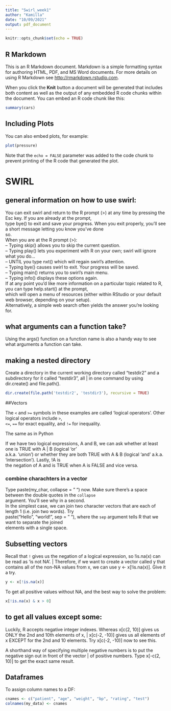 ```yaml
---
title: "Swirl_week1"
author: "Kamilla"
date: "10/09/2021"
output: pdf_document
---
```


```r
knitr::opts_chunk$set(echo = TRUE)
```

## R Markdown

This is an R Markdown document. Markdown is a simple formatting syntax for authoring HTML, PDF, and MS Word documents. For more details on using R Markdown see <http://rmarkdown.rstudio.com>.

When you click the **Knit** button a document will be generated that includes both content as well as the output of any embedded R code chunks within the document. You can embed an R code chunk like this:

```r
summary(cars)
```

## Including Plots

You can also embed plots, for example:

```r
plot(pressure)
```

Note that the `echo = FALSE` parameter was added to the code chunk to prevent printing of the R code that generated the plot.


# SWIRL
## general information on how to use swirl:
| You can exit swirl and return to the R prompt (>) at any time by pressing the Esc key. If you are already at the prompt,
| type bye() to exit and save your progress. When you exit properly, you'll see a short message letting you know you've done
| so.

| When you are at the R prompt (>):
| -- Typing skip() allows you to skip the current question.
| -- Typing play() lets you experiment with R on your own; swirl will ignore what you do...
| -- UNTIL you type nxt() which will regain swirl's attention.
| -- Typing bye() causes swirl to exit. Your progress will be saved.
| -- Typing main() returns you to swirl's main menu.
| -- Typing info() displays these options again.

| If at any point you'd like more information on a particular topic related to R, you can type help.start() at the prompt,
| which will open a menu of resources (either within RStudio or your default web browser, depending on your setup).
| Alternatively, a simple web search often yields the answer you're looking for.

## what arguments can a function take?
Using the args() function on a function name is also a handy way to see what arguments a function can take.

## making a nested directory
Create a directory in the current working directory called "testdir2" and a subdirectory for it called "testdir3", all
| in one command by using dir.create() and file.path().
```r
dir.create(file.path('testdir2', 'testdir3'), recursive = TRUE)
```

##Vectors

| The `<` and `>=` symbols in these examples are called 'logical operators'. Other logical operators include `>`,
| `<=`, `==` for exact equality, and `!=` for inequality.
The same as in Python

| If we have two logical expressions, A and B, we can ask whether at least one is TRUE with A | B (logical 'or'
| a.k.a. 'union') or whether they are both TRUE with A & B (logical 'and' a.k.a. 'intersection'). Lastly, !A is
| the negation of A and is TRUE when A is FALSE and vice versa.


### combine charachters in a vector
| Type paste(my_char, collapse = " ") now. Make sure there's a space between the double quotes in the `collapse`
| argument. You'll see why in a second.

| In the simplest case, we can join two character vectors that are each of length 1 (i.e. join two words). Try
| paste("Hello", "world!", sep = " "), where the `sep` argument tells R that we want to separate the joined
| elements with a single space.

## Subsetting vectors
 Recall that `!` gives us the negation of a logical expression, so !is.na(x) can be read as 'is not NA'.
| Therefore, if we want to create a vector called y that contains all of the non-NA values from x, we can use
y <- x[!is.na(x)]. Give it a try.
```r
y <- x[!is.na(x)]
```

To get all positive values without NA, and the best way to solve the problem:
```r
x[!is.na(x) & x > 0]
```

## to get all values except some:
Luckily, R accepts negative integer indexes. Whereas x[c(2, 10)] gives us ONLY the 2nd and 10th elements of x,
| x[c(-2, -10)] gives us all elements of x EXCEPT for the 2nd and 10 elements.  Try x[c(-2, -10)] now to see this.

 A shorthand way of specifying multiple negative numbers is to put the negative sign out in front of the vector
| of positive numbers. Type x[-c(2, 10)] to get the exact same result.

## Dataframes
To assign column names to a DF:
```r
cnames <- c("patient", "age", "weight", "bp", "rating", "test")
colnames(my_data) <- cnames
```

